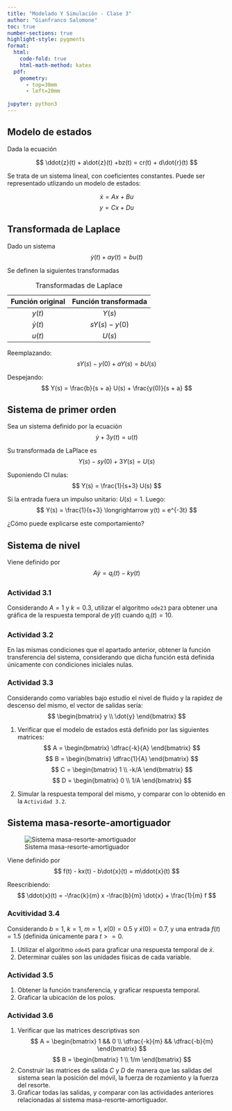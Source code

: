 ```yaml
---
title: "Modelado Y Simulación - Clase 3"
author: "Gianfranco Salomone"
toc: true
number-sections: true
highlight-style: pygments
format: 
  html: 
    code-fold: true
    html-math-method: katex
  pdf: 
    geometry: 
      - top=30mm
      - left=20mm
    
jupyter: python3
---
```



## Modelo de estados
Dada la ecuación  

$$ \ddot{z}(t) + a\dot{z}(t) +bz(t) = cr(t) + d\dot{r}(t) $$

Se trata de un sistema lineal, con coeficientes constantes. Puede ser representado utlizando un modelo de estados:

$$ \dot{x} = Ax + Bu $$
$$ y = Cx + Du $$
 

## Transformada de Laplace
Dado un sistema
$$ \dot{y}(t) + a y(t) = bu(t) $$

Se definen la siguientes transformadas

| Función original           | Función transformada |
|:--------------------------:|:--------------------:|
| $y(t)$                     | $Y(s)$               |
| $\dot{y}(t)$               | $sY(s) - y(0)$       |
| $u(t)$                     | $U(s)$               |
: Transformadas de Laplace


Reemplazando:
$$ sY(s) - y(0) + a Y(s) = bU(s) $$

Despejando:
$$ Y(s) = \frac{b}{s + a} U(s) + \frac{y(0)}{s + a} $$

## Sistema de primer orden
Sea un sistema definido por la ecuación
$$ \dot{y} + 3 y(t) = u(t) $$

Su transformada de LaPlace es
$$ Y(s) - s y(0) + 3Y(s)= U(s) $$

Suponiendo CI nulas:
$$ Y(s) = \frac{1}{s+3} U(s) $$

Si la entrada fuera un impulso unitario: $U(s)=1$. Luego:
$$ Y(s) = \frac{1}{s+3} \longrightarrow y(t) = e^{-3t} $$

¿Cómo puede explicarse este comportamiento?

## Sistema de nivel
Viene definido por
$$ A\dot{y} = q_i(t) - ky(t) $$

### Actividad 3.1
Considerando $A=1$ y $k=0.3$, utilizar el algoritmo `ode23` para obtener una gráfica de la respuesta temporal de $y(t)$ cuando $q_i(t)=10$.

### Actividad 3.2
En las mismas condiciones que el apartado anterior, obtener la función transferencia del sistema, considerando que dicha función está definida únicamente con condiciones iniciales nulas.

### Actividad 3.3
Considerando como variables bajo estudio el nivel de fluido y la rapidez de descenso del mismo, el vector de salidas sería:
$$ \begin{bmatrix}
      y  \\
      \dot{y}
   \end{bmatrix}
$$


1. Verificar que el modelo de estados está definido por las siguientes matrices:
$$ A = \begin{bmatrix}
          \dfrac{-k}{A}
       \end{bmatrix}
$$
$$ B = \begin{bmatrix}
          \dfrac{1}{A}
       \end{bmatrix}
$$
$$ C = \begin{bmatrix}
          1  \\
          -k/A
       \end{bmatrix}
$$
$$ D = \begin{bmatrix}
          0  \\
          1/A
       \end{bmatrix}
$$


1. Simular la respuesta temporal del mismo, y comparar con lo obtenido en la `Actividad 3.2`.

## Sistema masa-resorte-amortiguador
![Sistema masa-resorte-amortiguador](modelado_mecanico_mbk.svg)

Viene definido por
$$ f(t) - kx(t) - b\dot{x}(t) = m\ddot{x}(t) $$

Reescribiendo:
$$ \ddot{x}(t) = -\frac{k}{m} x -\frac{b}{m} \dot{x} + \frac{1}{m} f $$

### Acvitividad 3.4
Considerando $b=1$, $k=1$, $m=1$, $x(0)=0.5$ y $\dot{x}(0)=0.7$, y una entrada $f(t)=1.5$ (definida únicamente para $t>=0$.

1. Utilizar el algoritmo `ode45` para graficar una respuesta temporal de $\dot{x}$.
2. Determinar cuáles son las unidades físicas de cada variable.

### Actividad 3.5
1. Obtener la función transferencia, y graficar respuesta temporal.
2. Graficar la ubicación de los polos.

### Actividad 3.6
1. Verificar que las matrices descriptivas son
$$ A = \begin{bmatrix}
                 1       &&  0              \\
          \dfrac{-k}{m}  &&  \dfrac{-b}{m} 
       \end{bmatrix}
$$
$$ B = \begin{bmatrix}
                 1   \\
          1/m 
    \end{bmatrix}
$$
2. Construir las matrices de salida $C$ y $D$ de manera que las salidas del sistema sean la posición del móvil, la fuerza de rozamiento y la fuerza del resorte. 
3. Graficar todas las salidas, y comparar con las actividades anteriores relacionadas al sistema masa-resorte-amortiguador.
